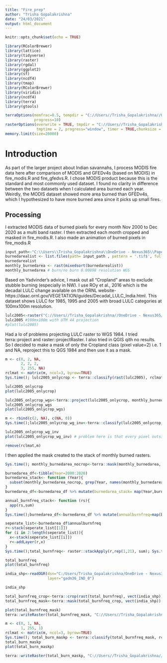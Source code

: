 ```yaml
---
title: "Fire_prep"
author: "Trisha Gopalakrishna"
date: "24/03/2021"
output: html_document
---
```


```r
knitr::opts_chunk$set(echo = TRUE)
```

```r
library(RColorBrewer)
library(lattice)
library(tidyverse)
library(raster)
library(rgdal)
library(ggplot2)
library(sf)
library(ncdf4)
library(tmap)
library(RColorBrewer)
library(viridis)
library(ncdf4)
library(terra)
library(gtools)

terraOptions(memfrac=0.5, tempdir = "C://Users//Trisha_Gopalakrishna//OneDrive - Nexus365//Paper2//Scratch",
             progress=10)
rasterOptions(overwrite = TRUE, tmpdir = "C://Users//Trisha_Gopalakrishna//OneDrive - Nexus365//Paper2//Scratch",
              tmptime = 2, progress="window", timer = TRUE,chunksize = 2e+07, maxmemory = 1e+09)
memory.limit(size=20000)
```

# Introduction

As part of the larger project about Indian savannahs, I process MODIS fire data here after comparison of MODIS and GFEDv4s (based on MODIS) in fire_modis.R and fire_gfedvs.R. I chose MODIS product because this is the standard and most commonly used dataset. I found no clarity in difference between the two datasets when I calculated area burned each year. Weirdly, the MODIS dataset showed more area burned than GFEDv4s, which I hypothesized to have more burned area since it picks up small fires.

## Processing

I extracted MODIS data of burned pixels for every month Nov 2000 to Dec 2020 as a multi band raster. I then extracted each month cropped and masked in fire_modis.R. I also made an animation of burned pixels in fire_modis.R

```r
input_path<-"C:\\Users\\Trisha_Gopalakrishna\\OneDrive - Nexus365\\Paper2\\Data\\Fire\\MODIS_BurnedArea\\MODIS_BinaryBurn\\MODIS_BurnArea_Monthly\\"
burnedarealist <- list.files(path= input_path , pattern = '.tif$', full.names = T) #change '_month #.tif$'
burnedarealist
monthly_burnedarea <- rast(mixedsort(burnedarealist))
monthly_burnedarea # burn/no burn 0.00898 resolution WGS
```


Based on Yadvinder's advice, I mask out all "Cropland" areas to exclude stubble burning (especially in NW). I use ROy et al., 2016 which is the decadal LULC change available on the ORNL website- https://daac.ornl.gov/VEGETATION/guides/Decadal_LULC_India.html. This dataset shows LULC for 1985, 1995 and 2005 with broad LULC categories at 100mx100m resolution.

```r
lulc2005<-raster("C://Users//Trisha_Gopalakrishna//OneDrive - Nexus365//Paper2//Data//Decadal_LULC_India_1336//data//LULC_2005.tif")
lulc2005 #100mx100m with UTM 44 projection
#plot(lulc2005)
```
Had a lo of problems projecting LULC raster to WGS 1984. I tried terra::project and raster::projectRaster. I also tried in QGIS qith no results. 
So I decided to make a mask of only the Cropland class (pixel value=2) i.e. 1 and NA, reproject this to QGS 1984 and then use it as a mask. 

```r
m <- c(0, 2, NA,
       2, 2, 2,
       3, 255, NA)
rclmat <- matrix(m, ncol=3, byrow=TRUE)
Sys.time(); lulc2005_onlycrop <- terra::classify(rast(lulc2005), rclmat, include.lowest=TRUE); Sys.time() # 2 min

lulc2005_onlycrop
plot(lulc2005_onlycrop)

lulc2005_onlycrop_wgs<-terra::project(lulc2005_onlycrop, monthly_burnedarea[[1]], method = "ngb")
lulc2005_onlycrop_wgs
plot(lulc2005_onlycrop_wgs)

m <- rbind(c(2, NA), c(NA, 0))
Sys.time();lulc2005_onlycrop_wg_inv<-terra::classify(lulc2005_onlycrop_wgs,m); Sys.time()

lulc2005_onlycrop_wg_inv
plot(lulc2005_onlycrop_wg_inv) # problem here is that every pixel outside of India is also 0 because I classified all NA to 0

remove(rclmat,m)
```
I then applied the mask created to the stack of monthly burned rasters.
```r
Sys.time(); monthly_burnedarea_nocrop<-terra::mask(monthly_burnedarea, lulc2005_onlycrop_wg_inv); Sys.time() #4 min

burnedarea_df<-tibble(Year=2000:2020)
burnedarea_stack<- function (Year){
  subset(monthly_burnedarea_nocrop, grep(Year, names(monthly_burnedarea_nocrop)))
}
burnedarea_df<-burnedarea_df %>% mutate(burnedarea_stack= map(Year,burnedarea_stack))

annual_burnfreq_stack<- function (rs){
  app(rs,sum)
}
Sys.time();burnedarea_df<-burnedarea_df %>% mutate(annualburnfreq=map(burnedarea_stack, annual_burnfreq_stack)); Sys.time() #6 min

seperate_list<-burnedarea_df$annualburnfreq
r<-stack(seperate_list[[1]])
for (i in 2:length(seperate_list)){
  x<-stack(seperate_list[[i]])
  r<-addLayer(r,x)
}
Sys.time();total_burnfreq<- raster::stackApply(r,rep(1,21), sum); Sys.time() #2 min

total_burnfreq
plot(total_burnfreq)

india_shp<-readOGR(dsn="C:/Users/Trisha_Gopalakrishna/OneDrive - Nexus365/Paper2/Data/Admin/gadm36_IND_shp", 
                   layer="gadm36_IND_0")

india_shp

total_burnfreq_crop<-terra::crop(rast(total_burnfreq), vect(india_shp))
total_burnfreq_mask<-terra::mask(total_burnfreq_crop, vect(india_shp))

plot(total_burnfreq_mask)
terra::writeRaster(total_burnfreq_mask, "C://Users//Trisha_Gopalakrishna//OneDrive - Nexus365//Paper2//Output//Fire_Processed//modis_totalburnfreq2000_2020_nocrop.tif")

m <- c(0, 1, NA,
       1, 255, 1)
rclmat <- matrix(m, ncol=3, byrow=TRUE)
Sys.time(); total_burn_maskp <- terra::classify(total_burnfreq_mask, rclmat, include.lowest=TRUE); Sys.time() # 2 min
total_burn_maskp
plot(total_burn_maskp)

terra::writeRaster(total_burn_maskp, "C://Users//Trisha_Gopalakrishna//OneDrive - Nexus365//Paper2//Output//Fire_Processed//modis_totalburn2000_2020_nocrop.tif")


```


